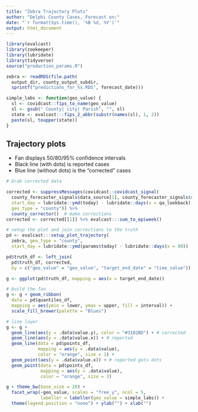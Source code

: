 ```yaml
---
title: "Zebra Trajectory Plots"
author: "Delphi County Cases, Forecast on:"
date: "`r format(Sys.time(), '%B %d, %Y')`"
output: html_document
---
```


```r
library(evalcast)
library(zookeeper)
library(lubridate)
library(tidyverse)
source("production_params.R")

zebra <- readRDS(file.path(
  output_dir, county_output_subdir,
  sprintf("predictions_for_%s.RDS", forecast_date)))

simple_labs <- function(geo_value) {
  sl <- covidcast::fips_to_name(geo_value)
  sl <- gsub(" County| city| Parish", "", sl)
  state <- evalcast:::fips_2_abbr(substr(names(sl), 1, 2))
  paste(sl, toupper(state))
}
```

## Trajectory plots

* Fan displays 50/80/95% confidence intervals
* Black line (with dots) is reported cases
* Blue line (without dots) is the "corrected" cases


```r
# Grab corrected data

corrected <- suppressMessages(covidcast::covidcast_signal(
  county_forecaster_signals$data_source[1], county_forecaster_signals$signal[1],
  start_day = lubridate::ymd(today) - lubridate::days(x = qa_lookback), 
  geo_type = "county")) %>% 
  county_corrector()  # make corrections
corrected <- corrected[[1]] %>% evalcast:::sum_to_epiweek()

# setup the plot and join corrections to the truth
pd <- evalcast:::setup_plot_trajectory(
  zebra, geo_type = "county",
  start_day = lubridate::ymd(params$today) - lubridate::days(x = 90))

pd$truth_df <- left_join(
  pd$truth_df, corrected, 
  by = c("geo_value" = "geo_value", "target_end_date" = "time_value"))

g <- ggplot(pd$truth_df, mapping = aes(x = target_end_date))

# build the fan
g <- g + geom_ribbon(
  data = pd$quantiles_df,
  mapping = aes(ymin = lower, ymax = upper, fill = interval)) +
  scale_fill_brewer(palette = "Blues")

# line layer
g <- g +
  geom_line(aes(y = .data$value.y), color = "#3182BD") + # corrected
  geom_line(aes(y = .data$value.x)) + # reported
  geom_line(data = pd$points_df, 
            mapping = aes(y = .data$value),
            color = "orange", size = 1) +
  geom_point(aes(y = .data$value.x)) + # reported gets dots
  geom_point(data = pd$points_df, 
             mapping = aes(y = .data$value),
             color = "orange", size = 3)

g + theme_bw(base_size = 20) + 
  facet_wrap(~geo_value, scales = "free_y", ncol = 5, 
             labeller = labeller(geo_value = simple_labs)) +
  theme(legend.position = "none") + ylab("") + xlab("")
```
